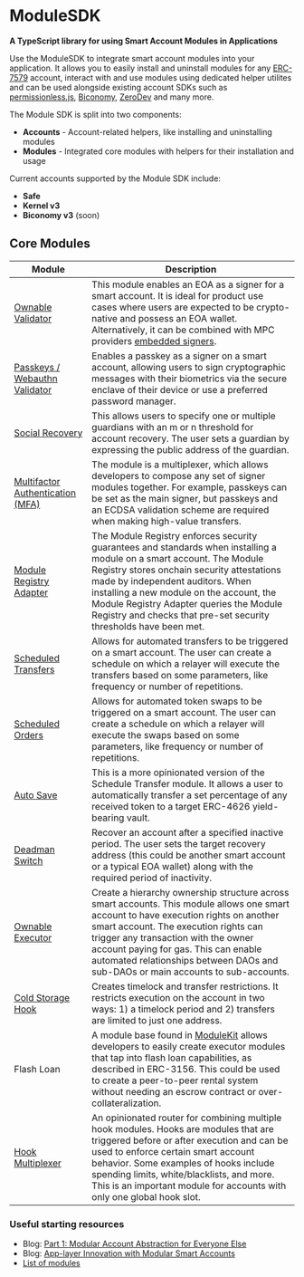 
# ModuleSDK

**A TypeScript library for using Smart Account Modules in Applications**

Use the ModuleSDK to integrate smart account modules into your application. It allows you to easily install and uninstall modules for any [ERC-7579](https://erc7579.com/) account, interact with and use modules using dedicated helper utilites and can be used alongside existing account SDKs such as [permissionless.js](https://www.npmjs.com/package/permissionless), [Biconomy](https://www.npmjs.com/package/@biconomy/account), [ZeroDev](https://docs.zerodev.app) and many more.

The Module SDK is split into two components:

- **Accounts** - Account-related helpers, like installing and uninstalling modules
- **Modules** - Integrated core modules with helpers for their installation and usage

<div className="my-8">
  <ModuleSDKBanner width={1000} height={400} />
</div>

Current accounts supported by the Module SDK include:

- **Safe**
- **Kernel v3**
- **Biconomy v3** (soon)

## Core Modules

| Module        | Description |
| ------------- | ----------- |
| [Ownable Validator](https://docs.rhinestone.wtf/module-sdk/modules/ownable-validator) | This module enables an EOA as a signer for a smart account. It is ideal for product use cases where users are expected to be crypto-native and possess an EOA wallet. Alternatively, it can be combined with MPC providers [embedded signers](https://docs.pimlico.io/permissionless/how-to/signers). |
| [Passkeys / Webauthn Validator](https://docs.rhinestone.wtf/module-sdk/modules/webAuthn-validator) | Enables a passkey as a signer on a smart account, allowing users to sign cryptographic messages with their biometrics via the secure enclave of their device or use a preferred password manager. |
| [Social Recovery](https://docs.rhinestone.wtf/module-sdk/modules/social-recovery) | This allows users to specify one or multiple guardians with an m or n threshold for account recovery. The user sets a guardian by expressing the public address of the guardian. |
| [Multifactor Authentication (MFA)](https://docs.rhinestone.wtf/module-sdk/modules/multi-factor) | The module is a multiplexer, which allows developers to compose any set of signer modules together. For example, passkeys can be set as the main signer, but passkeys and an ECDSA validation scheme are required when making high-value transfers. |
| [Module Registry Adapter](https://docs.rhinestone.wtf/module-sdk/modules/registry-hook) | The Module Registry enforces security guarantees and standards when installing a module on a smart account. The Module Registry stores onchain security attestations made by independent auditors. When installing a new module on the account, the Module Registry Adapter queries the Module Registry and checks that pre-set security thresholds have been met. |
| [Scheduled Transfers](https://docs.rhinestone.wtf/module-sdk/modules/scheduled-transfers) | Allows for automated transfers to be triggered on a smart account. The user can create a schedule on which a relayer will execute the transfers based on some parameters, like frequency or number of repetitions. |
| [Scheduled Orders](https://docs.rhinestone.wtf/module-sdk/modules/scheduled-orders) | Allows for automated token swaps to be triggered on a smart account. The user can create a schedule on which a relayer will execute the swaps based on some parameters, like frequency or number of repetitions. |
| [Auto Save](https://docs.rhinestone.wtf/module-sdk/modules/auto-savings) |  This is a more opinionated version of the Schedule Transfer module. It allows a user to automatically transfer a set percentage of any received token to a target ERC-4626 yield-bearing vault. |
| [Deadman Switch](https://docs.rhinestone.wtf/module-sdk/modules/deadman-switch) | Recover an account after a specified inactive period. The user sets the target recovery address (this could be another smart account or a typical EOA wallet) along with the required period of inactivity. |
| [Ownable Executor](https://docs.rhinestone.wtf/module-sdk/modules/ownable-executor) | Create a hierarchy ownership structure across smart accounts. This module allows one smart account to have execution rights on another smart account. The execution rights can trigger any transaction with the owner account paying for gas. This can enable automated relationships between DAOs and sub-DAOs or main accounts to sub-accounts. |
| [Cold Storage Hook](https://docs.rhinestone.wtf/module-sdk/modules/cold-storage-hook) | Creates timelock and transfer restrictions. It restricts execution on the account in two ways: 1) a timelock period and 2) transfers are limited to just one address. |
| Flash Loan | A module base found in [ModuleKit](docs.rhinestone.wtf/modulekit) allows developers to easily create executor modules that tap into flash loan capabilities, as described in ERC-3156. This could be used to create a peer-to-peer rental system without needing an escrow contract or over-collateralization. |
| [Hook Multiplexer](https://docs.rhinestone.wtf/module-sdk/modules/hook-multi-plexer) | An opinionated router for combining multiple hook modules. Hooks are modules that are triggered before or after execution and can be used to enforce certain smart account behavior. Some examples of hooks include spending limits, white/blacklists, and more. This is an important module for accounts with only one global hook slot. |


### Useful starting resources

- Blog: [Part 1: Modular Account Abstraction for Everyone Else](https://blog.rhinestone.wtf/part-1-modular-account-abstraction-for-everyone-else-84567422bc46)
- Blog: [App-layer Innovation with Modular Smart Accounts](https://blog.rhinestone.wtf/app-layer-innovation-with-modular-smart-accounts-8a9d7030c908)
- [List of modules](https://erc7579.com/modules)
